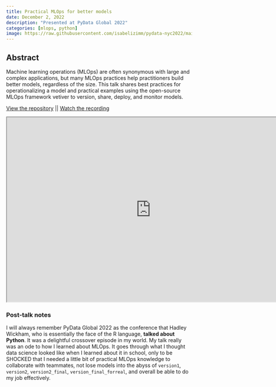 ```yaml
---
title: Practical MLOps for better models
date: December 2, 2022
description: "Presented at PyData Global 2022"
categories: [mlops, python]
image: https://raw.githubusercontent.com/isabelizimm/pydata-nyc2022/main/images/silent_error.jpeg
---
```


## Abstract

Machine learning operations (MLOps) are often synonymous with large and complex applications, but many MLOps practices help practitioners build better models, regardless of the size. This talk shares best practices for operationalizing a model and practical examples using the open-source MLOps framework vetiver to version, share, deploy, and monitor models.

[View the repository](https://github.com/isabelizimm/pydata-global-2022/tree/main) || 
[Watch the recording](https://www.youtube.com/watch?v=we2hoIyLGXI)

```{=html}
<iframe width="780" height="500" src="http://www.isabelizimm.me/pydata-global-2022/#/title-slide" title="Practical MLOps for better models"></iframe>
```

### Post-talk notes

I will always remember PyData Global 2022 as the conference that Hadley Wickham, who is essentially the face of the R language, **talked about Python**. It was a delightful crossover episode in my world. My talk really was an ode to how I learned about MLOps. It goes through what I thought data science looked like when I learned about it in school, only to be SHOCKED that I needed a little bit of practical MLOps knowledge to collaborate with teammates, not lose models into the abyss of `version1`, `version2`, `version2_final`, `version_final_forreal`, and overall be able to do my job effectively. 
